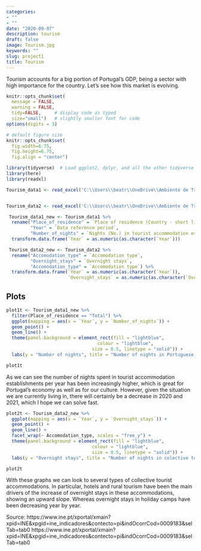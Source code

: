 ```yaml
---
categories:
- ""
- ""
date: "2020-09-07"
description: tourism
draft: false
image: Tourism.jpg
keywords: ""
slug: project1
title: Tourism
---
```


Tourism accounts for a big portion of Portugal's GDP, being a sector with high importance for the country.
Let's see how this market is evolving.

```r
knitr::opts_chunk$set(
  message = FALSE, 
  warning = FALSE, 
  tidy=FALSE,     # display code as typed
  size="small")   # slightly smaller font for code
options(digits = 3)

# default figure size
knitr::opts_chunk$set(
  fig.width=6.75, 
  fig.height=6.75,
  fig.align = "center")
```

```r
library(tidyverse)  # Load ggplot2, dplyr, and all the other tidyverse packages
library(here)
library(readxl)
```


```r
Tourism_data1 <- read_excel('C:\\Users\\beatr\\OneDrive\\Ambiente de Trabalho\\tourismv02.xls')


Tourism_data2 <- read_excel('C:\\Users\\beatr\\OneDrive\\Ambiente de Trabalho\\tourism.xls')

```

```r
 Tourism_data1_new <- Tourism_data1 %>%  
  rename("Place_of_residence" = `Place of residence (Country - short list)`,
         "Year" = `Data reference period`,
         "Number_of_nights" = `Nights (No.) in tourist accommodation establishments by Geographic localization and Place of residence (Country - short list); Annual (1)`) %>%
  transform.data.frame(`Year` = as.numeric(as.character(`Year`)))

```


```r
 Tourism_data2_new <- Tourism_data2 %>%  
  rename("Accomodation_type" = `Accomodation type`,
         "Overnight_stays" = `Overnight stays`,
         "Accomodation_type" = `Accomodation type`) %>%
  transform.data.frame(`Year` = as.numeric(as.character(`Year`)),
                       `Overnight_stays` = as.numeric(as.character(`Overnight_stays`)))

```

## Plots

```r
plot1t <- Tourism_data1_new %>% 
  filter(Place_of_residence == "Total") %>% 
  ggplot(mapping = aes(x = `Year`, y = `Number_of_nights`)) +
  geom_point() +
  geom_line() +
  theme(panel.background = element_rect(fill = "lightblue",
                                  colour = "lightblue",
                                size = 0.5, linetype = "solid")) +
  labs(y = "Number of nights", title = "Number of nights in Portuguese tourist accommodation establishments")

plot1t
```

As we can see the number of nights spent in tourist accommodation establishments per year has been increasingly higher, which is great for Portugal's economy as well as for our culture. However, given the situation we are currently living in, there will certainly be a decrease in 2020 and 2021, which I hope we can solve fast.

```r
plot2t <- Tourism_data2_new %>% 
  ggplot(mapping = aes(x = `Year`, y = `Overnight_stays`)) +
  geom_point() +
  geom_line() +
  facet_wrap(~ Accomodation_type, scales = "free_y") +
  theme(panel.background = element_rect(fill = "lightblue",
                                colour = "lightblue",
                                size = 0.5, linetype = "solid")) +
  labs(y = "Overnight stays", title = "Number of nights in colective tourist accomodations")

plot2t
```

With these graphs we can look to several types of collective tourist accommodations. In particular, hotels and rural tourism have been the main drivers of the increase of overnight stays in these accommodations, showing an upward slope. Whereas overnight stays in holiday camps have been decreasing year by year.


Source: https://www.ine.pt/xportal/xmain?xpid=INE&xpgid=ine_indicadores&contecto=pi&indOcorrCod=0009183&selTab=tab0
https://www.ine.pt/xportal/xmain?xpid=INE&xpgid=ine_indicadores&contecto=pi&indOcorrCod=0009183&selTab=tab0
